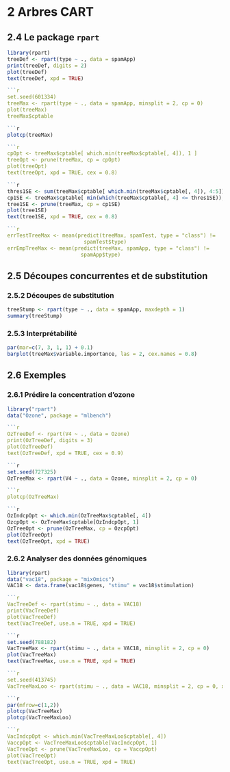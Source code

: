 # 2 Arbres CART

## 2.4 Le package `rpart`

```r
library(rpart)
treeDef <- rpart(type ~ ., data = spamApp)
print(treeDef, digits = 2)
plot(treeDef)
text(treeDef, xpd = TRUE)

```r
set.seed(601334)
treeMax <- rpart(type ~ ., data = spamApp, minsplit = 2, cp = 0)
plot(treeMax)
treeMax$cptable

```r
plotcp(treeMax)

```r
cpOpt <- treeMax$cptable[ which.min(treeMax$cptable[, 4]), 1 ]
treeOpt <- prune(treeMax, cp = cpOpt)
plot(treeOpt)
text(treeOpt, xpd = TRUE, cex = 0.8)

```r
thres1SE <- sum(treeMax$cptable[ which.min(treeMax$cptable[, 4]), 4:5])
cp1SE <- treeMax$cptable[ min(which(treeMax$cptable[, 4] <= thres1SE)), 1]
tree1SE <- prune(treeMax, cp = cp1SE)
plot(tree1SE)
text(tree1SE, xpd = TRUE, cex = 0.8)

```r
errTestTreeMax <- mean(predict(treeMax, spamTest, type = "class") !=
                         spamTest$type)
errEmpTreeMax <- mean(predict(treeMax, spamApp, type = "class") !=
                        spamApp$type)
```

## 2.5 Découpes concurrentes et de substitution

### 2.5.2 Découpes de substitution

```r
treeStump <- rpart(type ~ ., data = spamApp, maxdepth = 1)
summary(treeStump)
```

### 2.5.3 Interprétabilité

```r
par(mar=c(7, 3, 1, 1) + 0.1)
barplot(treeMax$variable.importance, las = 2, cex.names = 0.8)
```

## 2.6 Exemples

### 2.6.1 Prédire la concentration d’ozone

```r
library("rpart")
data("Ozone", package = "mlbench")

```r
OzTreeDef <- rpart(V4 ~ ., data = Ozone)
print(OzTreeDef, digits = 3)
plot(OzTreeDef)
text(OzTreeDef, xpd = TRUE, cex = 0.9)

```r
set.seed(727325)
OzTreeMax <- rpart(V4 ~ ., data = Ozone, minsplit = 2, cp = 0)

```r
plotcp(OzTreeMax)

```r
OzIndcpOpt <- which.min(OzTreeMax$cptable[, 4])
OzcpOpt <- OzTreeMax$cptable[OzIndcpOpt, 1]
OzTreeOpt <- prune(OzTreeMax, cp = OzcpOpt)
plot(OzTreeOpt)
text(OzTreeOpt, xpd = TRUE)
```

### 2.6.2 Analyser des données génomiques

```r
library(rpart)
data("vac18", package = "mixOmics")
VAC18 <- data.frame(vac18$genes, "stimu" = vac18$stimulation)

```r
VacTreeDef <- rpart(stimu ~ ., data = VAC18)
print(VacTreeDef)
plot(VacTreeDef)
text(VacTreeDef, use.n = TRUE, xpd = TRUE)

```r
set.seed(788182)
VacTreeMax <- rpart(stimu ~ ., data = VAC18, minsplit = 2, cp = 0)
plot(VacTreeMax)
text(VacTreeMax, use.n = TRUE, xpd = TRUE)

```r
set.seed(413745)
VacTreeMaxLoo <- rpart(stimu ~ ., data = VAC18, minsplit = 2, cp = 0, xval = nrow(VAC18))

```r
par(mfrow=c(1,2))
plotcp(VacTreeMax)
plotcp(VacTreeMaxLoo)

```r
VacIndcpOpt <- which.min(VacTreeMaxLoo$cptable[, 4])
VaccpOpt <- VacTreeMaxLoo$cptable[VacIndcpOpt, 1]
VacTreeOpt <- prune(VacTreeMaxLoo, cp = VaccpOpt)
plot(VacTreeOpt)
text(VacTreeOpt, use.n = TRUE, xpd = TRUE)
```

